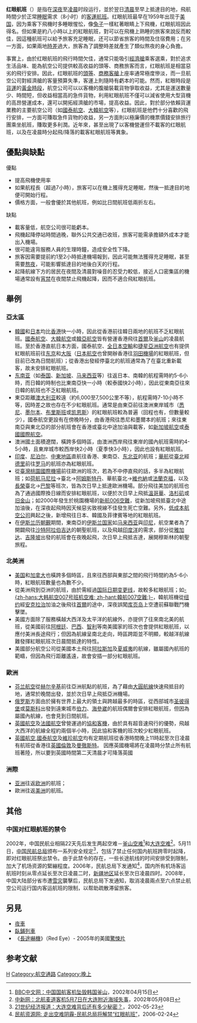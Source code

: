 {{contradict|time=2015-01-17T12:50:39+00:00}}
{{Refimprove|time=2016-11-25T12:26:38+00:00}}
{{noteTA
|G1=地名
|1=zh-hans:伊斯兰历; zh-hant:回曆;
|2=zh-hans:国际日期变更线; zh-hant:國際換日線;
}}
'''红眼航班'''（{{lang-en|'''Red-eye flight'''}}）是指在[[深夜|深夜]]至[[凌晨|凌晨]]时段运行，並於翌日[[清晨|清晨]]至早上抵達目的地，飛航時間少於正常[[睡眠|睡眠]]需求（8小时）的[[客運航班|客運航班]]。红眼航班最早在1959年出现于[[美国|美国]]，因为乘客下飛機时多睡眼惺忪，像[[兔子|兔子]]一樣紅著眼睛上下飛機，红眼航班因此得名。但如果是約八小時以上的紅眼航班，對可以在飛機上熟睡的旅客來說反而較佳，因這種航班可以給予旅客充足睡眠，还可以節省旅客的時間及住宿費用；在另一方面，如果兩地[[時差|時差]]過大，旅客為了調整時差就產生了類似熬夜的身心負擔。

事實上，由於红眼航班的飛行時間欠佳，通常只能吸引[[經濟艙|經濟艙]]乘客選乘，對於追求生活品味、能為航空公司提供較高收益的頭等、商務旅客而言，红眼航班是相當惡劣的飛行安排。因此，红眼航班的[[頭等艙_(航空)|頭等]]、[[商務艙|商務客艙]]上座率通常極度慘淡，而一旦航空公司對經濟艙的客量預算失準，客運上則隨時有虧本的可能。然而，紅眼時段是[[貨運|貨運]]的[[黃金時段|黃金時段]]，航空公司可以以客機的腹艙裝載貨物爭取收益，尤其是運送數量少、時間短，但收益相當高的急件貨物，利用紅眼航班不僅可以減省使用大型貨機的高昂營運成本，還可以開拓經濟艙的市場，提高收益。因此，對於部分依賴貨運業務的主要航空公司（如[[國泰航空|國泰航空]]、[[大韓航空|大韓航空]]等），红眼航班是他們十分喜歡的飛行安排，一方面可賺取急件貨物的收益，另一方面則以極廉價的機票價錢安排旅行團乘坐航班，賺取更多利潤。近年來，甚至出現了以客機營運但不載客的红眼航班，以及在凌晨時分起飛/降落的載客紅眼航班等異象。

== 優點與缺點 ==
{{unreferencedsect|time=2014-3-18}}
;優點
* 提高飛機使用率
* 如果航程長（超過7小時），旅客可以在機上獲得充足睡眠，然後一抵達目的地便可開始行程。
* 價格方面，一般會優於其他航班，例如比日間航班低兩折左右。

;缺點
* 載客量低，航空公司很可能虧本。
* 飛機起降停站時間過晚，聯外公共交通已收班，旅客可能需承擔額外成本才能出入機場。
* 很可能違背服務人員的生理時鐘，造成安全性下降。
* 旅客因需要提前約1至2小時抵達機場報到，因此可能無法獲得充足睡眠，甚至需要[[熬夜|熬夜]]，可能影響抵達目的地後白天的行程。
* 起降航線下方的居民在夜間及清晨對噪音的忍受力較低，接近人口密集區的機場通常設有[[宵禁|宵禁]]在夜間禁止飛機起降，因而不適合飛紅眼航班。

== 舉例 ==
===亞太區===
* [[大韩民国|韓國]]和[[日本|日本]]均比[[香港|香港]]快一小時，因此從香港前往韓日兩地的航班不乏紅眼航班。[[國泰航空|國泰航空]]、[[大韓航空|大韓航空]]或[[韓亞航空|韓亞航空]]皆有營運香港飛往[[首爾|首爾]]及[[釜山廣域市|釜山]]的凌晨航班。至於香港直航日本方面，國泰航空、[[全日本空輸|全日本空輸]]和[[捷星亞洲航空|捷星亞洲航空]]也有提供紅眼航班前往[[东京|东京]]和[[大阪市|大阪]]（[[日本航空|日本航空]]也曾開辦香港往[[東京國際機場|羽田機場]]的紅眼航班，但目前已改為日間航班）；從香港出發經停臺北的航班通常為了在臺北重新載客，故未安排紅眼航班。
* [[东南亚|东南亚]]（如[[泰国|泰国]]、[[新加坡|新加坡]]、[[马来西亚|马来西亚]]等）往返日本、南韓的航程需時約5-6小時，而日韓的時制也比東南亞快一小時（較泰國快2小時），因此從東南亞往來日韓的航班也不乏紅眼航班。
* 東亞距離[[澳大利亚|澳大利亚]]較遠（約6,000至7,500公里不等），航程需時7-10小時不等，因時差之故也存在不少紅眼航班。通常是由東亞前往澳洲東岸城市（[[悉尼|悉尼]]、[[墨尔本|墨尔本]]、[[布里斯班|布里斯班]]或[[凱恩斯_(昆士蘭州)|凯恩斯]]）的紅眼航班較為普遍（回程也有，但數量較少），國泰航空更設有在傍晚時分，由香港飛往悉尼和墨爾本的航班；來往東南亞與東北亞的部分航班會在香港或臺北中途加油與載客，如[[新加坡航空|新加坡航空]]或[[泰國國際航空|泰國國際航空]]。
* 澳洲國土面積遼闊，橫跨多個時區，由澳洲西岸飛往東岸的國內航班需時約4-5小時，且東岸城市較西岸快2小時（夏季快3小時），因此也設有紅眼航班。
* [[印度|印度]]、[[尼泊尔|尼泊尔]]、[[中东|中東地區]]直航往香港、東南亞、[[东北亚|东北亚]]的航班；[[中華航空|華航]]從[[臺北|臺北]]經[[德里|德里]]前往[[罗马|罗马]]的航班亦為紅眼航班。
* 從[[臺灣桃園國際機場|臺灣桃園國際機場]]前往歐洲的班次，若為不中停直飛的話，多半為紅眼航班；如[[荷蘭皇家航空|荷航]][[马尼拉|马尼拉]]→臺北→[[阿姆斯特丹|阿姆斯特丹]]、華航臺北→[[維也納|維也納]]或[[美因河畔法兰克福|法蘭克福]]，以及[[長榮航空|長榮]]臺北→[[巴黎|巴黎]]等班次，皆為次日早上抵達歐洲機場。部分飛往美加的航班也為了通過國際換日線而安排紅眼航班，以便於次日早上飛抵[[溫哥華|溫哥華]]、[[洛杉矶|洛杉矶]]或[[旧金山|旧金山]]；如2000年發生於桃園機場的[[新加坡航空006號班機空難|新航006空難]]，從新加坡飛抵臺北中途加油後，在深夜起飛時因天候惡劣致視線不佳發生死亡空難。另外，[[低成本航空公司|低成本航空公司]]興起之後，新增飛往日本、韓國及菲律賓等地的紅眼航班。
* 在[[伊斯兰历|伊斯兰历]][[朝觐_(伊斯兰教)|朝覲]]期間，東南亞的[[伊斯兰国家|伊斯兰国家]]如[[马来西亚|马来西亚]]與[[印度尼西亚|印尼]]，航空業者為了開闢飛往[[沙特阿拉伯|沙特阿拉伯]][[吉达|吉达]]的朝聖航班，以及飛越[[印度洋|印度洋]]的需求，部分從[[雅加达|雅加达]]、[[吉隆坡|吉隆坡]]出發的航班會在夜晚起飛，次日早上飛抵吉達，展開穆斯林的朝聖旅程。

===北美洲===
* [[美国|美国]]和[[加拿大|加拿大]]也橫跨多個時區，且來往西部與東部之間的飛行時間約為5-6小時，紅眼航班數量也為數不少。
* 從美洲飛到亞洲的航班，由於需經過[[国际日期变更线|国际日期变更线]]，故較多紅眼航班；如[[大韓航空007號班機空難|-{zh-hans:大韩航空007号班机空难; zh-hant:韓航007空難;}-]]，韓航班機從[[纽约|纽约]]經[[安克拉治|安克拉治]]加油之後飛往[[首爾|首爾]]的途中，深夜誤闖[[库页岛|库页岛]]上空遭前蘇聯戰鬥機擊墜。
* 美國方面除了服務橫越大西洋及太平洋的航線外，亦提供了往來南北美的航班，從美國前往[[阿根廷|阿根廷]]、[[巴西|巴西]]、[[智利|智利]]等南美國家的班次也會提供紅眼航班，以應付美洲長途飛行；但因為航線呈南北走向，時區跨距並不明顯，較越洋航線難發揮紅眼航班次日晨間抵達的特性。
* 美國部分航空公司從美國本土飛往[[阿拉斯加州|阿拉斯加]]及[[夏威夷州|夏威夷]]的航線，雖屬國內航班的範疇，但因為飛行距離遙遠，故會安插一部分紅眼航班。

===歐洲===
* [[芬兰航空|芬兰航空]]從[[赫尔辛基|赫尔辛基]]前往亞洲航點的航班，為了藉由[[大圆|大圓航線]]快速飛抵目的地，通常於晚間出發，並於次日早上飛抵亞洲機場。
* [[俄罗斯|俄罗斯]]方面由於擁有世界上最大的領土與跨越最多的時區，從西部城市[[圣彼得堡|圣彼得堡]]或[[莫斯科|莫斯科]]出發到遠東城市[[伯力|伯力]]、[[海參崴|海參崴]]的航班偶爾會安排紅眼航班，但因為屬國內航線，也會見到日間航班。
* [[英國航空|英國航空]]及[[法國航空|法國航空]]曾營運過的[[协和飞机|協和客機]]，由於具有超音速飛行的優勢，飛越大西洋的航線全程約兩個半小時，因此協和客機的班次較少紅眼航班。
* [[英國航空|英國航空]],[[國泰航空|國泰航空]]及[[維珍航空|維珍航空]]均有定期航班從香港時間晚上11時起至次日凌晨有航班從香港往[[英國|英國]][[倫敦|倫敦]]及[[曼徹斯特|曼徹斯特]]。 因應英國機場將在凌晨時分禁止所有航班著陸，所以要到英國時間第二天清晨才可降落英國

===洲際===
* [[亚洲|亚洲]]往返[[欧洲|欧洲]]的航班；
* 歐洲往返[[美洲|美洲]]的航班。

== 其他 ==
===中国对红眼航班的禁令===
2002年，中国民航业相隔22天先后发生两起空难－[[中国国际航空129号班机空难|釜山空难]]<ref>[http://news.bbc.co.uk/chinese/simp/hi/newsid_1930000/newsid_1930100/1930141.stm  BBC中文网：中国国航客机坠毁韩国釜山]，2002年04月15日</ref>和[[中国北方航空6136号班机空难|大连空难]]<ref>[http://news.sina.com.cn/c/2002-05-08/2217569541.html 中新网：北航麦道客机5月7日在大连附近海域失事]，2002年05月08日</ref>。5月11日，[[中国民用航空局|中国民航总局]]颁布一系列安全规定<ref>[http://fol.math.sdu.edu.cn/jrxt/content/content.php?tb=alfx&id=23 21世纪经济报道：大连空难背后还有多少秘密？]{{dead link|date=2018年4月 |bot=InternetArchiveBot |fix-attempted=yes }}，2002-05-23</ref>，包括了禁止任何国内航班跨零时起降，即对红眼航班祭出禁令。由于此禁令的存在，一些长途航线的时间安排受到限制，加大了机场资源的緊繃程度。2006年，民航总局下发通知<ref>[http://news.carnoc.com/list/64/64483.html 民航资源网: 走出空难阴霾-民航总局将解禁“红眼航班”]，2006-02-24 </ref>，国内所有机场客运航班时刻从零点延长至次日凌晨二时，[[新疆维吾尔自治区|新疆地区]]延长至次日凌晨四时。2008年，中国大陆部分省市遭[[2008年中国雪灾|雪灾]]襲擊后，民航总局下发通知，取消凌晨兩点至六点禁止航空公司运行国内客运航班的限制，以帮助疏散滞留旅客。

==另見==
*[[夜車|夜車]]
*[[臥鋪列車|臥鋪列車]]
*《[[長途嚇機|長途嚇機]]》（Red Eye）- 2005年的美國[[驚悚片|驚悚片]]

== 参考文献 ==
{{Reflist|2}}

{{商業空中旅行}}

{{Authority control}}
[[Category:民用航空|H]]
[[Category:航空通路|Category:航空通路]]
[[Category:晚上|Category:晚上]]